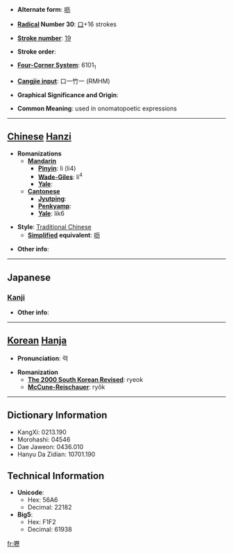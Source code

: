 * '''Alternate form''': [[呖]]

* '''[[Wiktionary:Chinese radical index| Radical]] Number 30''': [[Wiktionary:Chinese radical index 口|口]]+16 strokes

* '''[[Wiktionary:Chinese total strokes index|Stroke number]]''': [[Wiktionary:Chinese total strokes index 19|19]]

* '''Stroke order''': 

* '''[[Wiktionary:Chinese four corner index|Four-Corner System]]''': 6101<sub>1</sub>

* '''[[Wiktionary:Chinese Cangjie index|Cangjie input]]''': 口一竹一 (RMHM)

* '''Graphical Significance and Origin''': 

* '''Common Meaning''': used in onomatopoetic expressions

----

== [[Chinese]] [[Hanzi]] ==

* '''Romanizations'''
** '''[[Mandarin]]'''
*** '''[[Pinyin]]''': lì (li4)
*** '''[[Wade-Giles]]''': li<sup>4</sup>
*** '''[[Yale]]''': 
** '''[[Cantonese]]'''
*** '''[[Jyutping]]''':
*** '''[[Penkyamp]]''': 
*** '''[[Yale]]''': lik6

* '''Style''': [[Traditional Chinese]] 
** '''[[Simplified Chinese|Simplified]] equivalent''': [[呖]]

* '''Other info''': 

----

==Japanese==
===[[Kanji]]===
{{kanji|on readings=[[れき]] (reki), [[りゃく]] (ryaku)
|kun readings=
}}

* '''Other info''':  

----

== [[Korean]] [[Hanja]] ==

* '''Pronunciation''': 력

* '''Romanization'''
** '''[[The 2000 South Korean Revised Romanization|The 2000 South Korean Revised]]''': ryeok
** '''[[McCune-Reischauer]]''': ryŏk

----

== Dictionary Information ==

* KangXi: 0213.190
* Morohashi: 04546
* Dae Jaweon: 0436.010
* Hanyu Da Zidian: 10701.190

== Technical Information ==

* '''Unicode''':
** Hex: 56A6
** Decimal: 22182
* '''Big5''':
** Hex: F1F2
** Decimal: 61938

[[fr:嚦]]